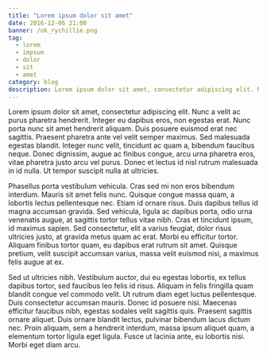 ```yaml
---
title: "Lorem ipsum dolor sit amet"
date: 2016-12-06 21:00
banner: /ok_rychillie.png
tag:
  - lorem
  - impsum
  - dolor
  - sit
  - amet
category: blog
description: Lorem ipsum dolor sit amet, consectetur adipiscing elit. Nunc a velit ac purus pharetra hendrerit.
---
```


Lorem ipsum dolor sit amet, consectetur adipiscing elit. Nunc a velit ac purus pharetra hendrerit. Integer eu dapibus eros, non egestas erat. Nunc porta nunc sit amet hendrerit aliquam. Duis posuere euismod erat nec sagittis. Praesent pharetra ante vel velit semper maximus. Sed malesuada egestas blandit. Integer nunc velit, tincidunt ac quam a, bibendum faucibus neque. Donec dignissim, augue ac finibus congue, arcu urna pharetra eros, vitae pharetra justo arcu vel purus. Donec et lectus id nisl rutrum malesuada in id nulla. Ut tempor suscipit nulla at ultricies.

Phasellus porta vestibulum vehicula. Cras sed mi non eros bibendum interdum. Mauris sit amet felis nunc. Quisque congue massa quam, a lobortis lectus pellentesque nec. Etiam id ornare risus. Duis dapibus tellus id magna accumsan gravida. Sed vehicula, ligula ac dapibus porta, odio urna venenatis augue, at sagittis tortor tellus vitae nibh. Cras et tincidunt ipsum, id maximus sapien. Sed consectetur, elit a varius feugiat, dolor risus ultricies justo, at gravida metus quam ac erat. Morbi eu efficitur tortor. Aliquam finibus tortor quam, eu dapibus erat rutrum sit amet. Quisque pretium, velit suscipit accumsan varius, massa velit euismod nisi, a maximus felis augue at ex.

Sed ut ultricies nibh. Vestibulum auctor, dui eu egestas lobortis, ex tellus dapibus tortor, sed faucibus leo felis id risus. Aliquam in felis fringilla quam blandit congue vel commodo velit. Ut rutrum diam eget luctus pellentesque. Duis consectetur accumsan mauris. Donec id posuere nisi. Maecenas efficitur faucibus nibh, egestas sodales velit sagittis quis. Praesent sagittis ornare aliquet. Duis ornare blandit lectus, pulvinar bibendum lacus dictum nec. Proin aliquam, sem a hendrerit interdum, massa ipsum aliquet quam, a elementum tortor ligula eget ligula. Fusce ut lacinia ante, eu lobortis nisi. Morbi eget diam arcu.
